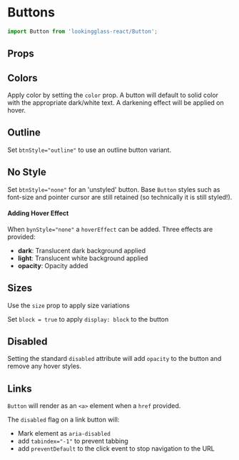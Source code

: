 
<Meta title="Components/Buttons" component={Button} argTypes={stories.argTypes} />

# Buttons

<Description of={Button} />

```js
import Button from 'lookingglass-react/Button';
```

<Canvas>
    <Story story={stories.AllProps} name="All Props" />
</Canvas>

## Props

<ArgsTable story="All Props" />

## Colors

Apply color by setting the `color` prop.
A button will default to solid color with the appropriate dark/white text. A darkening effect will be applied on hover.

<Canvas>
    <Story story={stories.SolidColors} />
</Canvas>

## Outline

Set `btnStyle="outline"` to use an outline button variant.

<Canvas>
    <Story story={stories.OutlineColors} />
</Canvas>

## No Style

Set `btnStyle="none"` for an 'unstyled' button.
Base `Button` styles such as font-size and pointer cursor are still retained (so technically it is still styled!).

<Canvas>
    <Story story={stories.NoStyle} />
</Canvas>

#### Adding Hover Effect

When `bynStyle="none"` a `hoverEffect` can be added. Three effects are provided:

-   **dark**: Translucent dark background applied
-   **light**: Translucent white background applied
-   **opacity**: Opacity added

<Canvas>
    <Story story={stories.Hover} />
</Canvas>

## Sizes

Use the `size` prop to apply size variations

<Canvas>
    <Story story={stories.Sizes} />
</Canvas>

Set `block = true` to apply `display: block` to the button

<Canvas>
    <Story story={stories.Block} />
</Canvas>

## Disabled

Setting the standard `disabled` attribute will add `opacity` to the button and remove any hover styles.

<Canvas>
    <Story story={stories.Disabled} />
</Canvas>

## Links

`Button` will render as an `<a>` element when a `href` provided.

The `disabled` flag on a link button will:

-   Mark element as `aria-disabled`
-   add `tabindex="-1"` to prevent tabbing
-   add `preventDefault` to the click event to stop navigation to the URL

<Canvas>
    <Story story={stories.Links} />
</Canvas>
